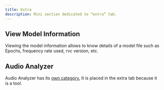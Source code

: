 ```yaml
---
title: Extra
description: Mini section dedicated to “extra” tab.
---
```



## View Model Information

Viewing the model information allows to know details of a model file such as Epochs, frequency rate used, rvc version, etc.

<ImageZoom src="/images/extra.png" alt="Extra"  width={1000} height={500}  className="rounded shadow-xl shadow-black/10 dark:shadow-white/10 border border-white/10"/>


## Audio Analyzer 

Audio Analyzer has its [own category.](/docs/applio/getting-started/audio-analizer) It is placed in the extra tab because it is a tool.